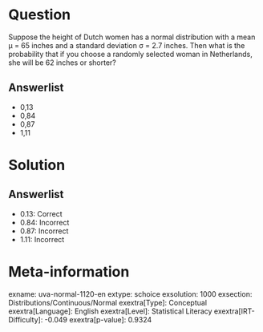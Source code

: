Question
========

Suppose the height of Dutch women has a normal distribution with a mean µ = 65 inches and a standard deviation σ = 2.7 inches. Then what is the probability that if you choose a randomly selected woman in Netherlands, she will be 62 inches or shorter?

Answerlist
----------

* 0,13
* 0,84
* 0,87
* 1,11

Solution
========

Answerlist
----------

* 0.13: Correct
* 0.84: Incorrect
* 0.87: Incorrect
* 1.11: Incorrect

Meta-information
================
exname: uva-normal-1120-en
extype: schoice
exsolution: 1000
exsection: Distributions/Continuous/Normal
exextra[Type]: Conceptual
exextra[Language]: English
exextra[Level]: Statistical Literacy
exextra[IRT-Difficulty]: -0.049
exextra[p-value]: 0.9324
